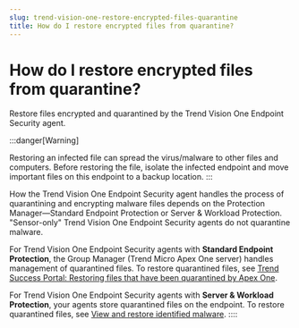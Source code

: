 ```yaml
---
slug: trend-vision-one-restore-encrypted-files-quarantine
title: How do I restore encrypted files from quarantine?
---
```

# How do I restore encrypted files from quarantine?

Restore files encrypted and quarantined by the Trend Vision One Endpoint Security agent.

:::danger[Warning]

Restoring an infected file can spread the virus/malware to other files and computers. Before restoring the file, isolate the infected endpoint and move important files on this endpoint to a backup location.
:::

How the Trend Vision One Endpoint Security agent handles the process of quarantining and encrypting malware files depends on the Protection Manager—Standard Endpoint Protection or Server & Workload Protection. "Sensor-only" Trend Vision One Endpoint Security agents do not quarantine malware.

For Trend Vision One Endpoint Security agents with **Standard Endpoint Protection**, the Group Manager (Trend Micro Apex One server) handles management of quarantined files. To restore quarantined files, see [Trend Success Portal: Restoring files that have been quarantined by Apex One](https://success.trendmicro.com/en-US/solution/KA-0013825).

For Trend Vision One Endpoint Security agents with **Server & Workload Protection**, your agents store quarantined files on the endpoint. To restore quarantined files, see [View and restore identified malware](view-restore-identified-malware.mdx).
::::
